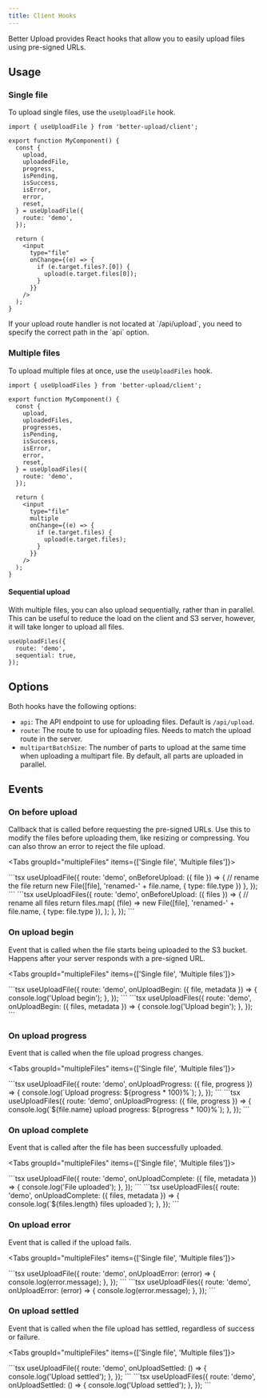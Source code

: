```yaml
---
title: Client Hooks
---
```


Better Upload provides React hooks that allow you to easily upload files using pre-signed URLs.

## Usage

### Single file

To upload single files, use the `useUploadFile` hook.

```tsx
import { useUploadFile } from 'better-upload/client';

export function MyComponent() {
  const {
    upload,
    uploadedFile,
    progress,
    isPending,
    isSuccess,
    isError,
    error,
    reset,
  } = useUploadFile({
    route: 'demo',
  });

  return (
    <input
      type="file"
      onChange={(e) => {
        if (e.target.files?.[0]) {
          upload(e.target.files[0]);
        }
      }}
    />
  );
}
```

<Callout title="API Endpoint">
  If your upload route handler is not located at `/api/upload`, you need to
  specify the correct path in the `api` option.
</Callout>

### Multiple files

To upload multiple files at once, use the `useUploadFiles` hook.

```tsx
import { useUploadFiles } from 'better-upload/client';

export function MyComponent() {
  const {
    upload,
    uploadedFiles,
    progresses,
    isPending,
    isSuccess,
    isError,
    error,
    reset,
  } = useUploadFiles({
    route: 'demo',
  });

  return (
    <input
      type="file"
      multiple
      onChange={(e) => {
        if (e.target.files) {
          upload(e.target.files);
        }
      }}
    />
  );
}
```

#### Sequential upload

With multiple files, you can also upload sequentially, rather than in parallel. This can be useful to reduce the load on the client and S3 server, however, it will take longer to upload all files.

```tsx
useUploadFiles({
  route: 'demo',
  sequential: true,
});
```

## Options

Both hooks have the following options:

- `api`: The API endpoint to use for uploading files. Default is `/api/upload`.
- `route`: The route to use for uploading files. Needs to match the upload route in the server.
- `multipartBatchSize`: The number of parts to upload at the same time when uploading a multipart file. By default, all parts are uploaded in parallel.

## Events

### On before upload

Callback that is called before requesting the pre-signed URLs. Use this to modify the files before uploading them, like resizing or compressing. You can also throw an error to reject the file upload.

<Tabs groupId="multipleFiles" items={['Single file', 'Multiple files']}>

<Tab value="Single file">
```tsx
useUploadFile({
  route: 'demo',
  onBeforeUpload: ({ file }) => {
    // rename the file
    return new File([file], 'renamed-' + file.name, { type: file.type })
  },
});
```
</Tab>
<Tab value="Multiple files">
```tsx
useUploadFiles({
  route: 'demo',
  onBeforeUpload: ({ files }) => {
    // rename all files
    return files.map(
      (file) => new File([file], 'renamed-' + file.name, { type: file.type }),
    );
  },
});
```
</Tab>

</Tabs>

### On upload begin

Event that is called when the file starts being uploaded to the S3 bucket. Happens after your server responds with a pre-signed URL.

<Tabs groupId="multipleFiles" items={['Single file', 'Multiple files']}>

<Tab value="Single file">
```tsx
useUploadFile({
  route: 'demo',
  onUploadBegin: ({ file, metadata }) => {
    console.log('Upload begin');
  },
});
```
</Tab>
<Tab value="Multiple files">
```tsx
useUploadFiles({
  route: 'demo',
  onUploadBegin: ({ files, metadata }) => {
    console.log('Upload begin');
  },
});
```
</Tab>

</Tabs>

### On upload progress

Event that is called when the file upload progress changes.

<Tabs groupId="multipleFiles" items={['Single file', 'Multiple files']}>

<Tab value="Single file">
```tsx
useUploadFile({
  route: 'demo',
  onUploadProgress: ({ file, progress }) => {
    console.log(`Upload progress: ${progress * 100}%`);
  },
});
```
</Tab>
<Tab value="Multiple files">
```tsx
useUploadFiles({
  route: 'demo',
  onUploadProgress: ({ file, progress }) => {
    console.log(`${file.name} upload progress: ${progress * 100}%`);
  },
});
```
</Tab>

</Tabs>

### On upload complete

Event that is called after the file has been successfully uploaded.

<Tabs groupId="multipleFiles" items={['Single file', 'Multiple files']}>

<Tab value="Single file">
```tsx
useUploadFile({
  route: 'demo',
  onUploadComplete: ({ file, metadata }) => {
    console.log('File uploaded');
  },
});
```
</Tab>
<Tab value="Multiple files">
```tsx
useUploadFiles({
  route: 'demo',
  onUploadComplete: ({ files, metadata }) => {
    console.log(`${files.length} files uploaded`);
  },
});
```
</Tab>

</Tabs>

### On upload error

Event that is called if the upload fails.

<Tabs groupId="multipleFiles" items={['Single file', 'Multiple files']}>

<Tab value="Single file">
```tsx
useUploadFile({
  route: 'demo',
  onUploadError: (error) => {
    console.log(error.message);
  },
});
```
</Tab>
<Tab value="Multiple files">
```tsx
useUploadFiles({
  route: 'demo',
  onUploadError: (error) => {
    console.log(error.message);
  },
});
```
</Tab>

</Tabs>

### On upload settled

Event that is called when the file upload has settled, regardless of success or failure.

<Tabs groupId="multipleFiles" items={['Single file', 'Multiple files']}>

<Tab value="Single file">
```tsx
useUploadFile({
  route: 'demo',
  onUploadSettled: () => {
    console.log('Upload settled');
  },
});
```
</Tab>
<Tab value="Multiple files">
```tsx
useUploadFiles({
  route: 'demo',
  onUploadSettled: () => {
    console.log('Upload settled');
  },
});
```
</Tab>

</Tabs>
